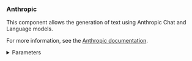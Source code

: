 ### Anthropic

This component allows the generation of text using Anthropic Chat and Language models.

For more information, see the [Anthropic documentation](https://docs.anthropic.com/en/docs/welcome).

<details>
<summary>Parameters</summary>

**Inputs**

| Name | Type | Description |
|------|------|-------------|
| max_tokens | Integer | The maximum number of tokens to generate. Set to 0 for unlimited tokens. Default: `4096`. |
| model | String | The name of the Anthropic model to use. Options include various Claude 3 models. |
| anthropic_api_key | SecretString | Your Anthropic API key for authentication. |
| temperature | Float | Controls randomness in the output. Default: `0.1`. |
| anthropic_api_url | String | Endpoint of the Anthropic API. Defaults to `https://api.anthropic.com` if not specified (advanced). |
| prefill | String | Prefill text to guide the model's response (advanced). |

**Outputs**

| Name | Type | Description |
|------|------|-------------|
| model | LanguageModel | An instance of ChatAnthropic configured with the specified parameters. |

</details>
